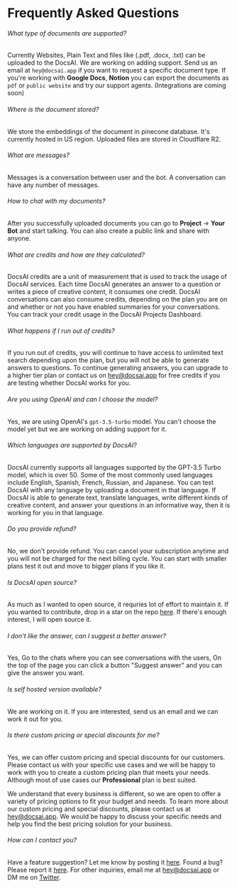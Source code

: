 # Frequently Asked Questions

###### What type of documents are supported?
Currently Websites, Plain Text and files like (.pdf, .docx, .txt) can be uploaded to the DocsAI. We are working on adding support. Send us an email at `hey@docsai.app` if you want to request a specific document type. If you're working with **Google Docs**, **Notion** you can export the documents as `pdf` or `public website` and try our support agents. (Integrations are coming soon)  

###### Where is the document stored?
We store the embeddings of the document in pinecone database. It's currently hosted in US region. Uploaded files are stored in Cloudflare R2.

###### What are messages?
Messages is a conversation between user and the bot. A conversation can have any number of messages.

###### How to chat with my documents?
After you successfully uploaded documents you can go to **Project** → **Your Bot** and start talking. You can also create a public link and share with anyone.


###### What are credits and how are they calculated?
DocsAI credits are a unit of measurement that is used to track the usage of DocsAI services. Each time DocsAI generates an answer to a question or writes a piece of creative content, it consumes one credit. DocsAI conversations can also consume credits, depending on the plan you are on and whether or not you have enabled summaries for your conversations.
You can track your credit usage in the DocsAI Projects Dashboard.

###### What happens if I run out of credits?
If you run out of credits, you will continue to have access to unlimited text search depending upon the plan, but you will not be able to generate answers to questions. To continue generating answers, you can upgrade to a higher tier plan or contact us on hey@docsai.app for free credits if you are testing whether DocsAI works for you.
###### Are you using OpenAI and can I choose the model?
Yes, we are using OpenAI's `gpt-3.5-turbo` model. You can't choose the model yet but we are working on adding support for it.

###### Which languages are supported by DocsAI?
DocsAI currently supports all languages supported by the GPT-3.5 Turbo model, which is over 50. Some of the most commonly used languages include English, Spanish, French, Russian, and Japanese. You can test DocsAI with any language by uploading a document in that language. If DocsAI is able to generate text, translate languages, write different kinds of creative content, and answer your questions in an informative way, then it is working for you in that language.

###### Do you provide refund?
No, we don't provide refund. You can cancel your subscription anytime and you will not be charged for the next billing cycle. You can start with smaller plans test it out and move to bigger plans if you like it.

###### Is DocsAI open source?
As much as I wanted to open source, it requries lot of effort to maintain it. If you wanted to contribute, drop in a star on the repo [here](https://github.com/docs-ai/docs-ai). If there's enough interest, I will open source it.

###### I don't like the answer, can I suggest a better answer?
Yes, Go to the chats where you can see conversations with the users, On the top of the page you can click a button "Suggest answer" and you can give the answer you want.

###### Is self hosted version available?
We are working on it. If you are interested, send us an email and we can work it out for you.

###### Is there custom pricing or special discounts for me?
Yes, we can offer custom pricing and special discounts for our customers. Please contact us with your specific use cases and we will be happy to work with you to create a custom pricing plan that meets your needs. Although most of use cases our **Professional** plan is best suited.

We understand that every business is different, so we are open to offer a variety of pricing options to fit your budget and needs. To learn more about our custom pricing and special discounts, please contact us at hey@docsai.app. We would be happy to discuss your specific needs and help you find the best pricing solution for your business.
###### How can I contact you?
Have a feature suggestion? Let me know by posting it [here](https://docsai.canny.io/featrue-requests). Found a bug? Please report it [here](https://docsai.canny.io/bugs). 
For other inquiries, email me at hey@docsai.app or DM me on [Twitter](https://twitter.com/papashrihari).